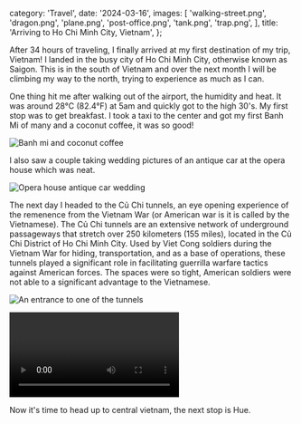   category: 'Travel',
  date: '2024-03-16',
  images: [
    'walking-street.png',
    'dragon.png',
    'plane.png',
    'post-office.png',
    'tank.png',
    'trap.png',
  ],
  title: 'Arriving to Ho Chi Minh City, Vietnam',
};

After 34 hours of traveling, I finally arrived at my first destination of my trip, Vietnam! I landed in the busy city of Ho Chi Minh City, otherwise known as Saigon. This is in the south of Vietnam and over the next month I will be climbing my way to the north, trying to experience as much as I can.

One thing hit me after walking out of the airport, the humidity and heat. It was around 28°C (82.4°F) at 5am and quickly got to the high 30's. My first stop was to get breakfast. I took a taxi to the center and got my first Banh Mi of many and a coconut coffee, it was so good!

![Banh mi and coconut coffee](/ho-chi-minh-city/banh-mi.png 'Banh mi and coconut coffee')

I also saw a couple taking wedding pictures of an antique car at the opera house which was neat.

![Opera house antique car wedding](/ho-chi-minh-city/opera-wedding.png 'Opera house antique car wedding')

The next day I headed to the Củ Chi tunnels, an eye opening experience of the remenence from the Vietnam War (or American war is it is called by the Vietnamese). The Củ Chi tunnels are an extensive network of underground passageways that stretch over 250 kilometers (155 miles), located in the Củ Chi District of Ho Chi Minh City. Used by Viet Cong soldiers during the Vietnam War for hiding, transportation, and as a base of operations, these tunnels played a significant role in facilitating guerrilla warfare tactics against American forces. The spaces were so tight, American soldiers were not able to a significant advantage to the Vietnamese.

![An entrance to one of the tunnels](/ho-chi-minh-city/tunnel.png 'An entrance to one of the tunnels')

<video controls>
  <source src='/ho-chi-minh-city/tunnels.mov' type='video/mp4' />
</video>

Now it's time to head up to central vietnam, the next stop is Hue.
